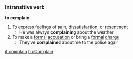 =={{en}}==
===Intransitive verb===
'''to complain'''
#To [[express]] [[feelings]] of [[pain]], [[dissatisfaction]], or [[resentment]]
#* He was always '''complaining''' about the weather
#To make a [[formal]] [[accusation]] or bring a [[formal]] [[charge]]
#* They've '''complained''' about me to the police again

[[it:complain]]
[[hu:Complain]]